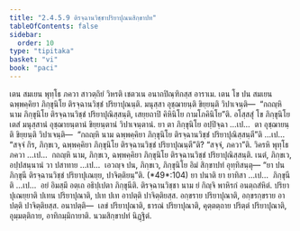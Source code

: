 ```yaml
---
title: "2.4.5.9 ติรจฺฉานวิชฺชาปริยาปุณนสิกฺขาปท"
tableOfContents: false
sidebar:
  order: 10
type: "tipitaka"
basket: "vi"
book: "paci"
---
```



<DynamicBreadcrumb />

<Division number="1013" book="paci">

<Paragraph number="3071" book="paci">
เตน สมเยน พุทฺโธ ภควา สาวตฺถิยํ วิหรติ เชตวเน อนาถปิณฺฑิกสฺส อาราเม. เตน โข ปน สมเยน ฉพฺพคฺคิยา ภิกฺขุนิโย ติรจฺฉานวิชฺชํ ปริยาปุณนฺติ. มนุสฺสา อุชฺฌายนฺติ ขิยฺยนฺติ วิปาเจนฺติ—  “กถญฺหิ นาม ภิกฺขุนิโย ติรจฺฉานวิชฺชํ ปริยาปุณิสฺสนฺติ, เสยฺยถาปิ คิหินิโย กามโภคินิโย”ติ.
</Paragraph>

<Paragraph number="3072" book="paci">
อโสฺสสุํ โข ภิกฺขุนิโย เตสํ มนุสฺสานํ อุชฺฌายนฺตานํ ขิยฺยนฺตานํ วิปาเจนฺตานํ. ยา ตา ภิกฺขุนิโย อปฺปิจฺฉา …เป…  ตา อุชฺฌายนฺติ ขิยฺยนฺติ วิปาเจนฺติ—  “กถญฺหิ นาม ฉพฺพคฺคิยา ภิกฺขุนิโย ติรจฺฉานวิชฺชํ ปริยาปุณิสฺสนฺตี”ติ …เป…  “สจฺจํ กิร, ภิกฺขเว, ฉพฺพคฺคิยา ภิกฺขุนิโย ติรจฺฉานวิชฺชํ ปริยาปุณนฺตี”ติ? “สจฺจํ, ภควา”ติ. วิครหิ พุทฺโธ ภควา …เป…  กถญฺหิ นาม, ภิกฺขเว, ฉพฺพคฺคิยา ภิกฺขุนิโย ติรจฺฉานวิชฺชํ ปริยาปุณิสฺสนฺติ. เนตํ, ภิกฺขเว, อปฺปสนฺนานํ วา ปสาทาย …เป…  เอวญฺจ ปน, ภิกฺขเว, ภิกฺขุนิโย อิมํ สิกฺขาปทํ อุทฺทิสนฺตุ—
</Paragraph>

</Division>
<Division number="1014" book="paci">

<Paragraph number="3073" book="paci">
<Emphasis>“ยา ปน ภิกฺขุนี ติรจฺฉานวิชฺชํ ปริยาปุเณยฺย, ปาจิตฺติยนฺ”</Emphasis>ติ. (*49*:<Emphasis>104</Emphasis>)
</Paragraph>

</Division>
<Division number="1015" book="paci">

<Paragraph number="3074" book="paci">
<Emphasis>ยา ปนา</Emphasis>ติ ยา ยาทิสา …เป…  <Emphasis>ภิกฺขุนี</Emphasis>ติ …เป…  อยํ อิมสฺมึ อตฺเถ อธิปฺเปตา ภิกฺขุนีติ.
</Paragraph>

<Paragraph number="3075" book="paci">
<Emphasis>ติรจฺฉานวิชฺชา</Emphasis> นาม ยํ กิญฺจิ พาหิรกํ อนตฺถสํหิตํ.
</Paragraph>

<Paragraph number="3076" book="paci">
<Emphasis>ปริยาปุเณยฺยา</Emphasis>ติ ปเทน ปริยาปุณาติ, ปเท ปเท อาปตฺติ ปาจิตฺติยสฺส. อกฺขราย ปริยาปุณาติ, อกฺขรกฺขราย อาปตฺติ ปาจิตฺติยสฺส.
</Paragraph>

</Division>
<Division number="1016" book="paci">

<Paragraph number="3077" book="paci">
อนาปตฺติ—  เลขํ ปริยาปุณาติ, ธารณํ ปริยาปุณาติ, คุตฺตตฺถาย ปริตฺตํ ปริยาปุณาติ, อุมฺมตฺติกาย, อาทิกมฺมิกายาติ.

</Paragraph>
</Division>

<Paragraph number="3078" type="center" book="paci">
นวมสิกฺขาปทํ นิฏฺฐิตํ.
</Paragraph>